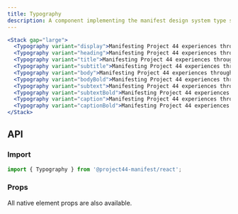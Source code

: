 ```yaml
---
title: Typography
description: A component implementing the manifest design system type styles.
---
```


```jsx
<Stack gap="large">
  <Typography variant="display">Manifesting Project 44 experiences through design.</Typography>
  <Typography variant="heading">Manifesting Project 44 experiences through design.</Typography>
  <Typography variant="title">Manifesting Project 44 experiences through design.</Typography>
  <Typography variant="subtitle">Manifesting Project 44 experiences through design.</Typography>
  <Typography variant="body">Manifesting Project 44 experiences through design.</Typography>
  <Typography variant="bodyBold">Manifesting Project 44 experiences through design.</Typography>
  <Typography variant="subtext">Manifesting Project 44 experiences through design.</Typography>
  <Typography variant="subtextBold">Manifesting Project 44 experiences through design.</Typography>
  <Typography variant="caption">Manifesting Project 44 experiences through design.</Typography>
  <Typography variant="captionBold">Manifesting Project 44 experiences through design.</Typography>
</Stack>
```

## API

### Import

```js
import { Typography } from '@project44-manifest/react';
```

### Props

All native element props are also available.

<PropsTable of="Typography" />
